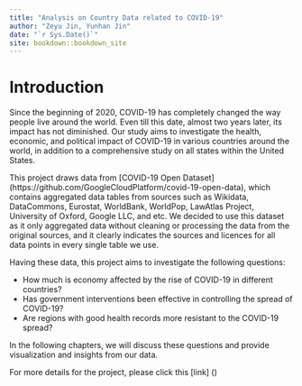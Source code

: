 ```yaml
--- 
title: "Analysis on Country Data related to COVID-19"
author: "Zeyu Jin, Yunhan Jin"
date: "`r Sys.Date()`"
site: bookdown::bookdown_site
---
```


# Introduction

Since the beginning of 2020, COVID-19 has completely changed the way people live around the world. Even till this date, almost two years later, its impact has not diminished. Our study aims to investigate the health, economic, and political impact of COVID-19 in various countries around the world, in addition to a comprehensive study on all states within the United States. 

This project draws data from [COVID-19 Open Dataset] (https://github.com/GoogleCloudPlatform/covid-19-open-data), which contains aggregated data tables from sources such as Wikidata, DataCommons, Eurostat, WorldBank, WorldPop, LawAtlas Project, University of Oxford, Google LLC, and etc. We decided to use this dataset as it only aggregated data without cleaning or processing the data from the original sources, and it clearly indicates the sources and licences for all data points in every single table we use. 

Having these data, this project aims to investigate the following questions:

- How much is economy affected by the rise of COVID-19 in different countries?
- Has government interventions been effective in controlling the spread of COVID-19?
- Are regions with good health records more resistant to the COVID-19 spread?

In the following chapters, we will discuss these questions and provide visualization and insights from our data. 

For more details for the project, please click this [link] ()

